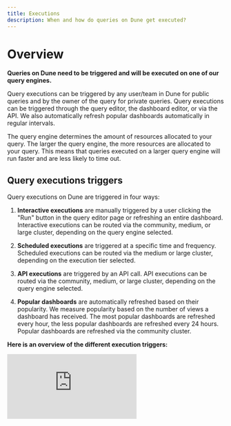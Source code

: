 ```yaml
---
title: Executions
description: When and how do queries on Dune get executed?
---
```


# Overview

**Queries on Dune need to be triggered and will be executed on one of our query engines.**

Query executions can be triggered by any user/team in Dune for public queries and by the owner of the query for private queries. Query executions can be triggered through the query editor, the dashboard editor, or via the API. We also automatically refresh popular dashboards automatically in regular intervals. 

The query engine determines the amount of resources allocated to your query. The larger the query engine, the more resources are allocated to your query. This means that queries executed on a larger query engine will run faster and are less likely to time out.

## Query executions triggers

Query executions on Dune are triggered in four ways:

1. **Interactive executions** are manually triggered by a user clicking the "Run" button in the query editor page or refreshing an entire dashboard. Interactive executions can be routed via the community, medium, or large cluster, depending on the query engine selected.

2. **Scheduled executions** are triggered at a specific time and frequency. Scheduled executions can be routed via the medium or large cluster, depending on the execution tier selected.

3. **API executions** are triggered by an API call. API executions can be routed via the community, medium, or large cluster, depending on the query engine selected.

4. **Popular dashboards** are automatically refreshed based on their popularity. We measure popularity based on the number of views a dashboard has received. The most popular dashboards are refreshed every hour, the less popular dashboards are refreshed every 24 hours. Popular dashboards are refreshed via the community cluster.

**Here is an overview of the different execution triggers:**

<Tabs>
  <Tab title="interactive dashboard execution">
<div
  style={{
    position: "relative",
    paddingBottom: "calc(57.58333333333333% + 41px)",
    height: 0,
    width: "100%"
  }}
>
  <iframe
    src="https://demo.arcade.software/inelINzxmsLyvP2pj7Re?embed"
    frameBorder={0}
    loading="lazy"
    webkitallowfullscreen=""
    mozallowfullscreen=""
    allowFullScreen=""
    style={{
      position: "absolute",
      top: 0,
      left: 0,
      width: "100%",
      height: "100%",
      colorScheme: "light"
    }}
    title="interactive dashboard executions"
  />
</div>

  </Tab>
  <Tab title="interactive query execution">
<div
  style={{
    position: "relative",
    paddingBottom: "calc(57.58333333333333% + 41px)",
    height: 0,
    width: "100%"
  }}
>
  <iframe
    src="https://demo.arcade.software/9RYMKYvePPjNV4kVjIt4?embed"
    frameBorder={0}
    loading="lazy"
    webkitallowfullscreen=""
    mozallowfullscreen=""
    allowFullScreen=""
    style={{
      position: "absolute",
      top: 0,
      left: 0,
      width: "100%",
      height: "100%",
      colorScheme: "light"
    }}
    title="interactive query execution"
  />
</div>
  </Tab>
  <Tab title="scheduled query execution">
<div
  style={{
    position: "relative",
    paddingBottom: "calc(50.67708333333333% + 41px)",
    height: 0,
    width: "100%"
  }}
>
  <iframe
    src="https://demo.arcade.software/HDqYf2VdwfwMdHFzKh6u?embed"
    frameBorder={0}
    loading="lazy"
    webkitallowfullscreen=""
    mozallowfullscreen=""
    allowFullScreen=""
    style={{
      position: "absolute",
      top: 0,
      left: 0,
      width: "100%",
      height: "100%",
      colorScheme: "light"
    }}
    title="Query Scheduler V2"
  />
</div>
  </Tab>
  <Tab title="scheduled dashboard execution">
<div
  style={{
    position: "relative",
    paddingBottom: "calc(63.83333333333333% + 41px)",
    height: 0,
    width: "100%"
  }}
>
  <iframe
    src="https://demo.arcade.software/doDebCcmeiVj5xKiq4nK?embed"
    frameBorder={0}
    loading="lazy"
    webkitallowfullscreen=""
    mozallowfullscreen=""
    allowFullScreen=""
    style={{
      position: "absolute",
      top: 0,
      left: 0,
      width: "100%",
      height: "100%",
      colorScheme: "light"
    }}
    title="Meta Monitoring"
  />
</div>

  </Tab>
  <Tab title="API query execution">
    You can trigger query executions via the API. This is useful if you want to embed a query result in your own application or if you want to trigger a query execution via a cron job.

    [→ API executions](/api-reference/executions/endpoint/execute-query.mdx)

  </Tab>
  <Tab title="popular dashboard executions">
    Popular dashboards are automatically refreshed based on their popularity. We measure popularity based on the number of views a dashboard has received. The most popular dashboards are refreshed every hour, the less popular dashboards are refreshed every 24 hours. Popular dashboards are refreshed via the community cluster.

  ![](/query-engine/images/popular-dashboard.jpeg)
  </Tab>
</Tabs>


**Learn more about the different execution triggers:**


<CardGroup cols={2}>
  <Card title="Interactive executions" icon="arrow-pointer" iconType="duotone" href="/web-app/query-editor/query-window">
    Trigger: user clicks "Run" button in query editor or refreshes dashboard
  </Card>
  <Card title="Scheduled executions" icon="calendar" iconType="duotone" href="/web-app/query-editor/query-scheduler">
    Trigger: scheduled dashboard or query
  </Card>
  <Card title="API executions" icon="square-terminal" iconType="duotone" href="/api-reference/executions/endpoint/execute-query">
    Trigger: API call

  </Card>
  <Card title="Popular dashboards" icon="window" iconType="duotone" href="">
    Trigger: Dashboard popularity
  </Card>
</CardGroup>


## Query engine size

Dune has three query engine sizes: **community**, **medium**, and **large**. The query engine size determines the amount of resources allocated to your query. The larger the query engine, the more resources are allocated to your query. This means that queries executed on a larger query engine will run faster and are less likely to time out.

<div
  style={{
    position: "relative",
    paddingBottom: "calc(57.58333333333333% + 41px)",
    height: 0,
    width: "100%"
  }}
>
  <iframe
    src="https://demo.arcade.software/qEa2Yifc6aUHvSO3p0QA?embed"
    frameBorder={0}
    loading="lazy"
    webkitallowfullscreen=""
    mozallowfullscreen=""
    allowFullScreen=""
    style={{
      position: "absolute",
      top: 0,
      left: 0,
      width: "100%",
      height: "100%",
      colorScheme: "light"
    }}
    title="Query engine size selector"
  />
</div>



#### Free engine size

The community engine is the default query engine for all queries on Dune. It is a shared cluster, meaning that it is used by all Dune users. This means that the community cluster can be busy at times, if many users are running queries at the same time. 
To avoid long loading times and timeouts, we recommend using the medium or large engine for resource-intensive queries.   
Executions on the community engine are free of charge.

#### Medium engine size

The medium engine is built to handle most queries on Dune. It is cheap, reliable and fast. The medium engine will scale up and down depening on the demand. 
Executions on the medium engine cost 10 credits.

#### Large engine size

The large engine is built to handle the most resource-intensive queries on Dune. It's blazing fast, reliable and can easily deal with large amounts of data. The large engine also scales up and down depending on the demand. 

In addition to that, the large engine is also the only engine that can handle queries that requires lots of planning time. This mostly happens when you query a large amount of data, when you use a lot of joins or large aggregate window functions.
   
Executions on the large engine cost 20 credits.
